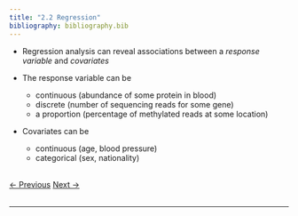 ```yaml
---
title: "2.2 Regression"
bibliography: bibliography.bib
---
```


- Regression analysis can reveal associations between a *response variable* and *covariates*

- The response variable can be 
    * continuous (abundance of some protein in blood)
    * discrete (number of sequencing reads for some gene)
    * a proportion (percentage of methylated reads at some location)
    
- Covariates can be
    * continuous (age, blood pressure)
    * categorical (sex, nationality)
   
<br>
<a href="02_modeling_1.html" class="previous">&larr; Previous</a>
<a href="02_modeling_3.html" class="next">Next &rarr;</a>
<br>
<br>
<hr>